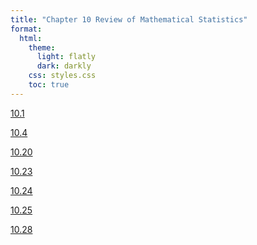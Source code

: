 ```yaml
---
title: "Chapter 10 Review of Mathematical Statistics"
format:
  html:
    theme:
      light: flatly
      dark: darkly
    css: styles.css
    toc: true
---
```


[10.1](./10.1.qmd)

[10.4](./10.4.qmd)

[10.20](./10.20.qmd)

[10.23](./10.23.qmd)

[10.24](./10.24.qmd)

[10.25](./10.25.qmd)

[10.28](./10.28.qmd)
